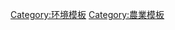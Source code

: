 {{template category
|description=此类别包括与'''[[林业|林业]]'''相关的模板。
}}

[[Category:环境模板|Category:环境模板]]
[[Category:農業模板|Category:農業模板]]